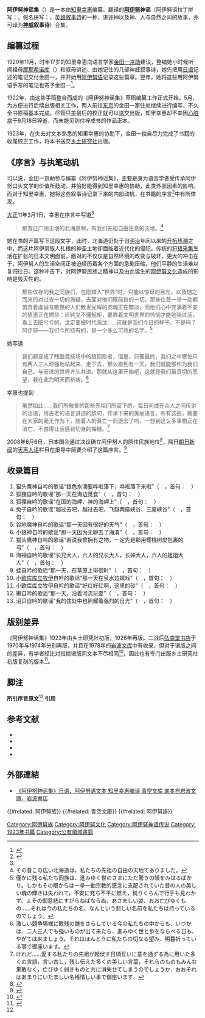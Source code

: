{{NoteTA
|T=zh-hans:阿伊努神谣集;zh-hant:阿伊努神謠集;
|1=zh-hans:阿伊努;zh-hant:阿伊努}}
'''阿伊努神谣集'''（{{jpn|j= '''アイヌ神謡集''' |kn=アイヌしんようしゅう |rm=Ainu shin'yōshū}}）是一本由[[知里幸惠|知里幸惠]]编纂、翻译的'''[[阿伊努|阿伊努]]神谣'''（阿伊努语拉丁拼写：{{lang|ain-Latn|kamuiyukar}}，假名拼写：{{lang|ja|カムイユカラ}}，[[英雄敘事诗|英雄敘事诗]]的一种，讲述神以及神、人与自然之间的故事，亦可译为'''[[神威|神威]]叙事诗'''）合集。
{{Infobox book
|name          = 阿伊努神谣集<br>{{lang|ja|アイヌ神謡集}}
|editor        = [[知里幸惠|知里幸惠]]、[[金田一京助|金田一京助]]
|title_orig    = 
|image         = アイヌ神謠集.jpg
|language      = [[阿伊努语|阿伊努语]]、[[日语|日语]]
|series        = 炉边丛书
|publisher     = [[乡土研究社(日本)|乡土研究社]]
|release_date  = 1923
}}

== 编纂过程 ==
1920年11月，时年17岁的知里幸恵向语言学家[[金田一京助|金田一京助]]建议，整编她小时候听闻祖母[[摩那希诺库|摩那希诺库]]（{{lang|ja|モナシノウク}}）和叔母{{tsl|ja|金成マツ|金成·玛慈}}讲述、由她记住的几部神威叙事诗，她先把用[[日语|日语]]记述的笔记交付金田一，并开始用[[阿伊努语|阿伊努语]]记录这些篇章。翌年，她将这些用阿伊努语手写的笔记也寄予金田一<ref name="o">{{Cite book|title=アイヌ神謡集|url=http://www.aozora.gr.jp/cards/001529/card44909.html|author=知里 幸恵 編訳|publisher=郷土研究社|series=炉辺叢書|date=1923|website=[[青空文库|青空文库]]aozora.gr.jp|dead-url=no|archive-url=https://web.archive.org/web/20201125084418/https://www.aozora.gr.jp/cards/001529/card44909.html|archive-date=2020-12-05}}</ref>。

1922年，由这些手稿整合而成的《阿伊努神谣集》草稿编纂工作正式开始，5月，为方便进行后续出版相关工作，两人前往[[东京|东京]]的金田一家住处继续进行编写，不久全书原稿基本完成。尽管只差最后的校正就可以送交出版，知里幸惠却不幸因[[心室顫動|心脏病]]于9月18日猝逝，而未能见到付梓成书的作品正本。

1923年，在失去对文本熟悉的知里幸惠的协助下，金田一独自尽力完成了书籍的收尾校正工作，将本书送交[[乡土研究社(日本)|乡土研究社]]出版。

== 《序言》与执笔动机 ==
可以说，金田一京助参与编纂《阿伊努神谣集》，主要是身为语言学者受传承阿伊努口头文学的价值所鼓动，并恰好能得到知里幸惠的协助，此类外部因素的影响。而对于知里幸惠，她将这些叙事诗记录下来的内部动机，在书籍的序言<ref>{{Cite web|url=https://www.aozora.gr.jp/cards/001529/files/44909_29558.html|title=知里幸惠編訳 アイヌ神謡集}}</ref>中有所体现。

[[大正|大正]]11年3月1日，幸惠在序言中写道<ref name="o"/><blockquote>那昔日广阔无垠的北海道啊，有我们先祖自由生息的天地。<ref group=原>その昔この広い北海道は，私たちの先祖の自由の天地でありました。</ref></blockquote>

她在书的开篇写下这段文字，此时，北海道仍处于自[[明治|明治]]年间以来的[[北海道#開拓期至二戰時期|开拓热潮]]之中，而这片阿伊努族人扎根的神圣土地却面临着近代化的侵犯。传统的[[狩猎采集|狩猎采集]]生活在扩张的日本文明面前，面对的不仅仅是自然环境的改变与破坏，更大的冲击在于，阿伊努人的生活空间正被迫经历着各个方面的急剧压缩，他们平静的生活难以复归往日。这种冲击下，对阿伊努民族之精神以及由此诞生的[[阿伊努文化|阿伊努文化]]造成的影响是毁灭性的。
<blockquote>那些仅存的我之同族们，在刚踏入“世界”时，只能以惊讶的目光，以及随之而来的对过去一切的质疑，去面对他们眼前新的一切。那些往昔一举一动都饱含着虔诚与敬畏的人们散发光辉的灵魂正在黯淡，而他们心中充满着不安的愤懑正在燃烧：迟钝又不懂规矩，要靠着文明世界的怜悯才能勉强过活，看上去脏兮兮的，注定要被时代淘汰……这就是我们今日的样子。不是吗？阿伊努——我们今所持有的，是一个多么可悲的名字。<ref group=原>僅かに残る私たち同族は、進みゆく世のさまにただ驚きの眼をみはるばかり。しかもその眼からは一挙一動宗教的感念に支配されていた昔の人の美しい魂の輝きは失われて，不安に充ち不平に燃え，鈍りくらんで行手も見わかず、よその御慈悲にすがらねばならぬ、あさましい姿、おお亡びゆくもの……それは今の私たちの名、なんという悲しい名前を私たちは持っているのでしょう。</ref></blockquote>
她写道<blockquote>我们都变成了残酷竞技场中的狼狈败者，但是，只要最终，我们之中哪怕只有两人三人顽强地站起来、走下去，那么直到有一天，我们就能够作为我们自己，与前进的世界齐头并进。那就从这里开始吧，这就是我们最真切的愿望，我在此为明天而祈祷。<ref group=原>激しい競争場裡に敗残の醜をさらしている今の私たちの中からも、いつかは、二人三人でも強いものが出て来たら、進みゆく世と歩をならべる日も、やがては来ましょう。それはほんとうに私たちの切なる望み、明暮祈っている事で御座います。</ref></blockquote>
幸惠也提到<blockquote>虽然如此……我们所敬爱的那些先祖们所留下的，每日间或在众人之间传讲的话语，用古老的语言讲述的辞句，传承下来的美丽语言，所有这些，就要在大家的毫无作为下，随着人的衰亡一同逝去了吗，一想到这么多事物正在消亡，不由得让我感到切身的悔憾。<ref group=原>けれど……愛する私たちの先祖が起伏す日頃互いに意を通ずる為に用いた多くの言語，言い古し，残し伝えた多くの美しい言葉，それらのものもみんな果敢なく，亡びゆく弱きものと共に消失せてしまうのでしょうか．おおそれはあまりにいたましい名残惜しい事で御座います．</ref></blockquote>

2008年6月6日，日本国会通过决议确立阿伊努人的原住民族地位<ref>{{Cite web|url = http://allabout.co.jp/gm/gc/294051/|title = アイヌ先住民族決議、国会で採択|publisher = All About|date = 2008-06-10|accessdate = 2020-12-05|archive-url=https://web.archive.org/web/20201205142623/https://allabout.co.jp/gm/gc/294051/|archive-date=2020-12-05}}</ref>，隔日[[朝日新闻|朝日新闻]]的[[天声人语|天声人语]]栏目在报导中简要介绍了这篇序言。<ref>{{Cite book|title=天声人語 2008年1月−6月|url=https://publications.asahi.com/ecs/detail/?item_id=9714|author=朝日新聞論説委員室 |publisher=朝日新聞出版|series=天声人語|date=2008年9月5日|ISBN=9784022504753}}</ref>

== 收录篇目 ==
# 猫头鹰神自吟的歌谣“银色水滴要哗啦落下，哗啦落下来啦”（{{lang|ain-Latn|Kamuichikap Kamui yaieyukar, "Shirokanipe ranran pishkan"}}　{{lang|ja|シマフクロウ神が自らをうたった謡「銀の滴降る降るまはりに」}}，首句：{{lang|ain-Latn|“Shirokanipe ranran pishkan, konkanipe　ranran pishkan.” arian rekpo chiki kane}}　{{lang|ja|「銀の滴降る降るまわりに，金の滴 降る降るまわりに．」という歌を私は歌いながら}}）
# 狐狸自吟的歌谣“那一天在海边觅食”（{{lang|ain-Latn|Chironnup yaieyukar, "Towa towa to"}}　{{lang|ja|キツネが自ら歌った謡「トワトワト」}}，首句：{{lang|ain-Latn|Towa towa to　Shineanto ta armoisam un nunipeash kusu sapash.}}　{{lang|ja|トワトワト　ある日に海辺へ食物を拾いに}}）
# 狐狸自吟的歌谣“在国的海岬、神的海岬上”（{{lang|ain-Latn|Chironnup yaieyukar, "Haikunterke Haikoshitemturi"}}　{{lang|ja|キツネが自ら歌った謡「ハイクンテレケ　ハイコシテムトリ」}}，首句：{{lang|ain-Latn|Haikunterke Haikoshitemturi　Moshiresani kamuiesani tapkashike}}　{{lang|ja|ハイクンテレケ　ハイコシテムトリ　国の岬，神の岬の上に}}）
# 兔子自吟的歌谣“越过去吧，越过去吧，飞越两座峡谷、三座峡谷”（{{lang|ain-Latn|Isepo yaieyukar, "Sampaya terke"}}　{{lang|ja|兎が自ら歌った謡「サムパヤ　テレケ」}}，首句：{{lang|ain-Latn|Sampaya terke　Tu pinnai kama re pinnai kama terkeash kane}}　{{lang|ja|サンパヤ　テレケ　二つの谷，三つの谷を飛び越え飛び越え}}）
# 谷地魔神自吟的歌谣“那一天因有很好的天气”（{{lang|ain-Latn|Nitatorunpe yaieyukar, "Harit kunna"}}　{{lang|ja|谷地の魔が自ら歌った歌「ハリツ　クンナ」}}，首句：{{lang|ain-Latn|Harit kunna　Shineanto ta shirpirka kusu}}　{{lang|ja|ハリツ　クンナ　ある日に好いお天気なので}}）
# 小狼神自吟的歌谣“那一天因为无聊去了海滨”（{{lang|ain-Latn|Pon Horkeukamui yaieyukar, "Hotenao"}}　{{lang|ja|小狼の神が自ら歌った謡「ホテナオ」}}，首句：{{lang|ain-Latn|Hotenao　Shineantota nishmuash kusu pishta sapash,}}　{{lang|ja|ホテナオ　ある日に退屈なので浜辺へ出て，}}）
# 猫头鹰神自吟的歌谣“若说我曾拥有之物，一定先是那用樱桃树皮包裹的弓”（{{lang|ain-Latn|Kamuichikap Kamui yaieyukar, "Konkuwa"}}　{{lang|ja|梟の神が自ら歌った謡「コンクワ」}}，首句：{{lang|ain-Latn|“Konkuwa　Teeta kane itakash hawe karinbaunku}}　{{lang|ja|「コンクワ　昔私の物言う時は桜皮を巻いた弓の}}）
# 海神自吟的歌谣“长兄大人，六人的兄长大人，长姊大人，六人的姐姐大人”（{{lang|ain-Latn|Repun Kamui yaieyukar, "Atuika tomatomaki kuntuteashi hm hm !"}}　{{lang|ja|海の神（シャチ）が自ら歌った謡「アトイカ　トマトマキ、クントテアシ　フム　フム！」}}，首句：{{lang|ain-Latn|Atuika tomatomaki kuntuteashi hm hm!　Tanneyupi iwan yupi tanne sapo iwan sapo}}　{{lang|ja|アトイカ　トマトマキ　クントテアシ　フムフム　長い兄様，六人の兄様，長い姉様，六人の姉様}}）
# 蛙自吟的歌谣“那一天，在草原上徘徊时”（{{lang|ain-Latn|Terkepi yaieyukar, "Tororo hanrok hanrok !"}}　{{lang|ja|蛙が自らを歌った謡「トーロロ　ハンロク　ハンロク！」}}，首句：{{lang|ain-Latn|Tororo hanrok, hanrok!　Shineantota muntum peka terketerkeash}}　{{lang|ja|トーロロ　ハンロク　ハンロク！ 「ある日に，草原を飛び廻って}}）
# 小[[阿伊努拉克爾|欧库库立牧伊]]自吟的歌谣“那一天在泉水边嬉戏”（{{lang|ain-Latn|Pon Okikirmui yaieyukar, "Kutnisa kutunkutun"}}　{{lang|ja|小オキキリムイが自ら歌った謡「クツニサ　クトンクトン」}}，首句：{{lang|ain-Latn|〔Kutnisa kutunkutun〕　Shineantota petetok un shinotash kushu}}　{{lang|ja|クツニサ　クトンクトン　ある日に水源の方へ遊びに}}）
# 小欧库库立牧伊自吟的歌谣“好红好红啊，这里的砂”（{{lang|ain-Latn|Pon Okikirmui yaieyukar, "Tanota hurehure"}}　{{lang|ja|小オキキリムイが自ら歌った謡「此の砂赤い赤い」}}，首句：{{lang|ain-Latn|Tanota hurehure　Shineantota petturashi shinotash kushu}}　{{lang|ja|〔この砂赤い赤い〕　ある日に流れをさかのぼって遊びに}}）
# 獭自吟的歌谣“那一天，沿着河流玩耍”（{{lang|ain-Latn|Esaman yaieyukar, "Kappa reureu kappa"}}　{{lang|ja|獺が自ら歌った謡「カツパ　レウレウ　カツパ」}}，首句：{{lang|ain-Latn|Kappa reureu kappa. Shineantota petesoro shinotash kor}}　{{lang|ja|カッパ　レウレウ　カッパ　ある日に，流れに沿うて遊びながら}}）
# 沼贝自吟的歌谣“我的住处中也照耀着强烈的日光”（{{lang|ain-Latn|Pipa yaieyukar, "Tonupeka ranran"}}　{{lang|ja|沼貝が自ら歌った謡「トヌペカ　ランラン」}}，首句：{{lang|ain-Latn|Tonupeka ranran Satshikush an wa ottaokayashi ka}}　{{lang|ja|トヌペカ ランラン　強烈な日光に私の居る所も}}）

== 版别差异 ==
《阿伊努神谣集》1923年由乡土研究社初版，1926年再版。二战后[[弘南堂书店|弘南堂书店]]于1970年与1974年分别再版，并且在1978年的[[岩波文库|岩波文库]]中有收录，但对于诸版之间的差异，有学者经比对指摘诸版间文本不尽相同<ref>{{Cite thesis |chapter=（一）校本作成のための資料と本文をめぐる諸問題 |title=六種対照『アイヌ神謡集』 |url=https://eprints.lib.hokudai.ac.jp/dspace/handle/2115/34085 |author=佐藤知己 |year=2005年 |publisher= |accessdate= |docket=『北海道大学文学研究科紀要』第115巻 |oclc= }}</ref>，因此也有专门出版乡土研究社初版复刻的版本<ref>{{Cite book|title=『復刻版　アイヌ神謠集』|url=|author=|publisher=知里真志保を語る会|series=|date=2002年|postscript=卷末附北道邦彦「『アイヌ神謡集』の変遷と相違点」}}</ref>。

== 脚注 ==
'''所引序言原文'''<ref name="o"/>
{{Reflist|group=原}}
'''引用'''
{{Reflist|2}}

== 参考文献 ==
*{{Cite book|title=『「アイヌ神謡集」辞典』|url=|author=切替英雄|publisher=北海道大学文学部言語学研究室|series=|date=1989年}}
*{{Cite book|title=『復刻版「知里幸恵ノート」』|url=|author=知里森舎|publisher=北海道出版企画センター|series=|date=2002年|postscript= 复刻知里幸惠手稿4册，附知里森舍解説}}
*{{Cite book|title=『アイヌ神謡集を読む』|url=|author=北道邦彦（注解）|publisher=北海道出版企画センター|series=|date=2017年}}
*{{Cite book|title=『「アイヌ神謡集」を読みとく』|url=|author=片山龍峯|publisher=草風館|series=|date=2003年}}

== 外部連結 ==
*[https://www.aozora.gr.jp/cards/001529/files/44909_29558.html 《阿伊努神谣集》日语、阿伊努语文本 知里幸惠编译 青空文库 底本自岩波文庫，岩波書店]{{Wayback|url=https://www.aozora.gr.jp/cards/001529/files/44909_29558.html |date= 20201109033411 }}

{{#related: 阿伊努族}}
{{#related: 青空文庫}}
{{#related: 阿伊努語}}

[[Category:阿伊努族|Category:阿伊努族]]
[[Category:阿伊努文化|Category:阿伊努文化]]
[[Category:阿伊努神话传说|Category:阿伊努神话传说]]
[[Category:_1923年书籍|Category: 1923年书籍]]
[[Category:公有領域書籍|Category:公有領域書籍]]